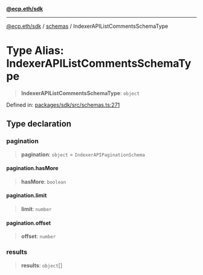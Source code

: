 [**@ecp.eth/sdk**](/sdk-reference/index.mdx)

***

[@ecp.eth/sdk](/sdk-reference/index.mdx) / [schemas](/sdk-reference/schemas/index.mdx) / IndexerAPIListCommentsSchemaType

# Type Alias: IndexerAPIListCommentsSchemaType

> **IndexerAPIListCommentsSchemaType**: `object`

Defined in: [packages/sdk/src/schemas.ts:271](https://github.com/ecp-eth/comments-monorepo/blob/main/packages/sdk/src/schemas.ts#L271)

## Type declaration

### pagination

> **pagination**: `object` = `IndexerAPIPaginationSchema`

#### pagination.hasMore

> **hasMore**: `boolean`

#### pagination.limit

> **limit**: `number`

#### pagination.offset

> **offset**: `number`

### results

> **results**: `object`[]
